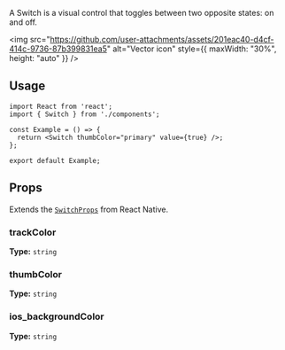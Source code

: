 A Switch is a visual control that toggles between two opposite states: on and off.

<img
  src="https://github.com/user-attachments/assets/201eac40-d4cf-414c-9736-87b399831ea5"
  alt="Vector icon"
  style={{ maxWidth: "30%", height: "auto" }}
/>

## Usage

```tsx
import React from 'react';
import { Switch } from './components';

const Example = () => {
  return <Switch thumbColor="primary" value={true} />;
};

export default Example;
```
## Props

Extends the [`SwitchProps`](https://reactnative.dev/docs/switch#props) from React Native.

### trackColor

**Type:** `string`

### thumbColor

**Type:** `string`

### ios_backgroundColor

**Type:** `string`